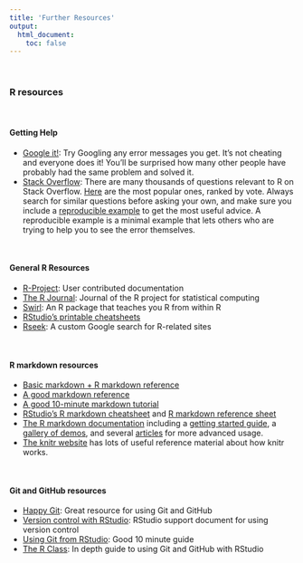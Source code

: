 ```yaml
---
title: 'Further Resources'
output: 
  html_document:
    toc: false
---
```


\  

### R resources

\  

#### Getting Help

- [Google it!](http://lmgtfy.com/?q=R+Error+in+library+there+is+no+package+called): Try Googling any error messages you get. It's not cheating and everyone does it! You'll be surprised how many other people have probably had the same problem and solved it.
- [Stack Overflow](http://stackoverflow.com/questions/tagged/r): There are many thousands of questions relevant to R on Stack Overflow. [Here](https://stackoverflow.com/questions/tagged/r?sort=votes) are the most popular ones, ranked by vote. Always search for similar questions before asking your own, and make sure you include a [reproducible example](http://stackoverflow.com/questions/5963269/how-to-make-a-great-r-reproducible-example/5963610#5963610) to get the most useful advice. A reproducible example is a minimal example that lets others who are trying to help you to see the error themselves.

\  

#### General R Resources

- [R-Project](https://cran.r-project.org/other-docs.html): User contributed documentation
- [The R Journal](https://journal.r-project.org/): Journal of the R project for statistical computing
- [Swirl](http://swirlstats.com/): An R package that teaches you R from within R
- [RStudio's printable cheatsheets](https://www.rstudio.com/resources/cheatsheets/)
- [Rseek](http://rseek.org/): A custom Google search for R-related sites

\  

#### R markdown resources

- [Basic markdown + R markdown reference](http://bioconnector.github.io/markdown)
- [A good markdown reference](http://commonmark.org/help/)
- [A good 10-minute markdown tutorial](http://commonmark.org/help/tutorial/)
- [RStudio's R markdown cheatsheet](https://github.com/rstudio/cheatsheets/raw/master/rmarkdown-2.0.pdf) and [R markdown reference sheet](https://www.rstudio.com/wp-content/uploads/2015/03/rmarkdown-reference.pdf)
- [The R markdown documentation](<http://rmarkdown.rstudio.com/>) including a [getting started guide](http://rmarkdown.rstudio.com/lesson-1.html), a [gallery of demos](http://rmarkdown.rstudio.com/gallery.html), and several [articles](http://rmarkdown.rstudio.com/articles.html) for more advanced usage.
- [The knitr website](<http://yihui.name/knitr/>) has lots of useful reference material about how knitr works.

\  

#### Git and GitHub resources

- [Happy Git](https://happygitwithr.com/): Great resource for using Git and GitHub
- [Version control with RStudio](https://support.rstudio.com/hc/en-us/articles/200532077-Version-Control-with-Git-and-SVN): RStudio support document for using version control
- [Using Git from RStudio](https://nceas.github.io/oss-lessons/version-control/4-getting-started-with-git-in-RStudio.html): Good 10 minute guide
- [The R Class](https://r-bio.github.io/intro-git-rstudio/): In depth guide to using Git and GitHub with RStudio

